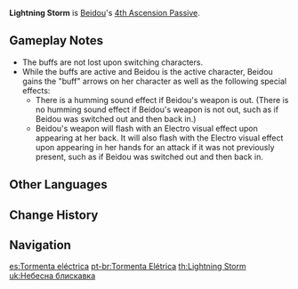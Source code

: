 {{Talent Infobox
|image         = Talent Lightning Storm.png
|character     = Beidou
|type          = 4th Ascension Passive
|info          = Gain the following effects for 10s after unleashing [[Tidecaller]] with its maximum DMG Bonus:
*DMG dealt by Normal and Charged Attacks is increased by 15%. ATK SPD of Normal and Charged Attacks is increased by 15%.
*Greatly reduced delay before unleashing Charged Attacks.
|utility1      = ATK SPD
|utility2      = Charged Attack
|utility3      = Percentage DMG Increase
|utility4      = Normal Attack DMG Increase
|utility5      = Charged Attack DMG Increase
}}
'''Lightning Storm''' is [[Beidou]]'s [[4th Ascension Passive]].

==Gameplay Notes==
* The buffs are not lost upon switching characters.
* While the buffs are active and Beidou is the active character, Beidou gains the "buff" arrows on her character as well as the following special effects:
** There is a humming sound effect if Beidou's weapon is out. (There is no humming sound effect if Beidou's weapon is not out, such as if Beidou was switched out and then back in.)
** Beidou's weapon will flash with an Electro visual effect upon appearing at her back. It will also flash with the Electro visual effect upon appearing in her hands for an attack if it was not previously present, such as if Beidou was switched out and then back in.

==Other Languages==
{{Other Languages
|en      = Lightning Storm
|zhs     = 霹雳连霄
|zhs_rm  = Pīlì Lián Xiāo
|zht     = 霹靂連霄
|zht_rm  = Pīlì Lián Xiāo
|zh_tl   = 
|ja      = 満天の霹靂
|ja_rm   = Manten no Hekireki
|ja_tl   = Whole Sky Thunder
|ko      = 하늘의 벽력
|ko_rm   = Haneul-ui Byeokryeok
|ko_tl   = Thunderbolt of Sky
|es      = Tormenta eléctrica
|es_tl   = Electric Storm
|fr      = Tempête de coups de tonnerre
|fr_tl   = Storm of Thunder Strikes
|ru      = Гром и молния
|ru_tl   = Thunder and Lightning
|th      = Lightning Storm
|vi      = Sấm Sét Đầy Trời
|vi_tl   = Lightning and Thunder full in the Sky
|de      = Donnern am Firmament
|de_tl   = Thunder at the Firmament
|id      = Lightning Storm
|pt      = Tormenta Elétrica
|pt_tl   = Electric Storm
}}

==Change History==
{{Change History|1.0}}

==Navigation==
{{Talent Navbox|Beidou}}

[[es:Tormenta eléctrica]]
[[pt-br:Tormenta Elétrica]]
[[th:Lightning Storm]]
[[uk:Небесна блискавка]]